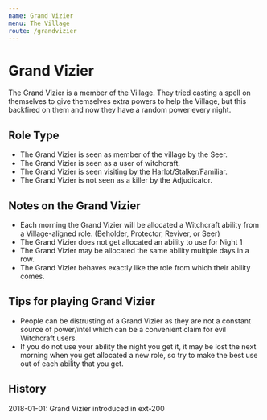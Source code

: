 ```yaml
---
name: Grand Vizier
menu: The Village
route: /grandvizier
---
```


# Grand Vizier

The Grand Vizier is a member of the Village. They tried casting a spell
on themselves to give themselves extra powers to help the Village, but
this backfired on them and now they have a random power every night.

## Role Type

  - The Grand Vizier is seen as member of the village by the Seer.
  - The Grand Vizier is seen as a user of witchcraft.
  - The Grand Vizier is seen visiting by the Harlot/Stalker/Familiar.
  - The Grand Vizier is not seen as a killer by the Adjudicator.

## Notes on the Grand Vizier

  - Each morning the Grand Vizier will be allocated a Witchcraft ability
    from a Village-aligned role. (Beholder, Protector, Reviver, or Seer)
  - The Grand Vizier does not get allocated an ability to use for Night
    1
  - The Grand Vizier may be allocated the same ability multiple days in
    a row.
  - The Grand Vizier behaves exactly like the role from which their
    ability comes.

## Tips for playing Grand Vizier

  - People can be distrusting of a Grand Vizier as they are not a
    constant source of power/intel which can be a convenient claim for
    evil Witchcraft users.
  - If you do not use your ability the night you get it, it may be lost
    the next morning when you get allocated a new role, so try to make
    the best use out of each ability that you get.

## History

2018-01-01: Grand Vizier introduced in ext-200
